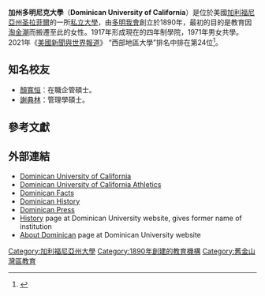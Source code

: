 
{{Infobox university
| name            = Dominican University of California
| image_name      = Dominican University of California sign.jpg
| motto           = {{lang-la|Veritas Fax Ardens}}（Truth is a Flaming Torch）
| established     = 1890
| type            = Private Nonprofit Coeducational
| endowment       = $2600萬
| chairman        =
| chancellor      =
| president       = Mary B. Marcy, D.Phil.
| vice-president  =
| vice_chancellor =
| rector          =
| dean            =
| director        =
| head_label      =
| head            =
| staff           =
| faculty         = 357
| students        = 2,207
| undergrad       = 1,628
| postgrad        = 579
| doctoral        =
| city = [[圣拉菲爾_(加利福尼亞州)|圣拉菲爾]]
| state = [[加利福尼亞州|加利福尼亞州]]
| country = 美國
| coor            = {{Coord|37|58|47|N|122|30|48|W|type:edu_region:US-CA_source:gnis|display=title,inline}}
| campus          = 郊區，{{convert|80|acre|ha}}
| former_names    = Dominican College
| free_label      =
| free            =
| colors          = {{color box|black}} Black<br>{{color box|Gold}} Gold<br>{{color box|white}} White 
| athletics       = [[NCAA|NCAA]] [[Division_II_(NCAA)|Division II]] – [[Pacific_West_Conference|PacWest]]
| sports          = 11支校隊
| nickname        = [[Dominican_Penguins|Penguins]]
| mascot          = Chilly the Penguin
| affiliations    = [[National_Association_of_Independent_Colleges_and_Universities|NAICU]] [[Council_of_Independent_Colleges|CIC]]
| website         = [http://www.dominican.edu/ http://www.dominican.edu/]
| logo            = 
| footnotes       =
}}

'''加州多明尼克大學'''（'''Dominican University of California'''）是位於美國[[加利福尼亞州|加利福尼亞州]][[圣拉菲爾_(加利福尼亞州)|圣拉菲爾]]的一所[[私立大學|私立大學]]，由[[多明我會|多明我會]]創立於1890年，最初的目的是教育因[[淘金潮|淘金潮]]而搬遷至此的女性。1917年形成現在的四年制學院，1971年男女共學。2021年《[[美國新聞與世界報道|美國新聞與世界報道]]》 “西部地區大學”排名中排在第24位<ref name="USnews">{{cite web|title=Dominican University of California|url=http://colleges.usnews.rankingsandreviews.com/best-colleges/dominican-california-1196|publisher=[[美國新聞與世界報道|美國新聞與世界報道]]|accessdate=2015-03-28|archive-date=2015-03-17|archive-url=https://web.archive.org/web/20150317055303/http://colleges.usnews.rankingsandreviews.com/best-colleges/dominican-california-1196|dead-url=no}}</ref>。

== 知名校友 ==
* [[顏寬恒|顏寬恒]]：在職企管碩士。
* [[謝典林|謝典林]]：管理學碩士。

== 參考文獻==
{{reflist}}

==外部連結==
*[http://www.dominican.edu/ Dominican University of California]{{Wayback|url=http://www.dominican.edu/ |date=20150407142507 }}
*[http://www.dominicanathletics.com/ Dominican University of California Athletics]{{Wayback|url=http://www.dominicanathletics.com/ |date=20150318111638 }}
*[http://dominican.edu/about/facts/ Dominican Facts]{{Wayback|url=http://dominican.edu/about/facts/ |date=20150302172202 }}
*[http://www.dominican.edu/about/facts/history-traditions/ Dominican History]{{Wayback|url=http://www.dominican.edu/about/facts/history-traditions/ |date=20150214075605 }}
*[http://dominican.edu/press/ Dominican Press]{{Wayback|url=http://dominican.edu/press/ |date=20150402104439 }}
*[http://www.dominican.edu/about/facts/history-traditions/ History]{{Wayback|url=http://www.dominican.edu/about/facts/history-traditions/ |date=20150214075605 }} page at Dominican University website, gives former name of institution
*[https://web.archive.org/web/20110927133714/http://www.dominican.edu/about.html About Dominican] page at Dominican University website

{{加利福尼亞州的學院和大學}}

[[Category:加利福尼亞州大學|Category:加利福尼亞州大學]]
[[Category:1890年創建的教育機構|Category:1890年創建的教育機構]]
[[Category:舊金山灣區教育|Category:舊金山灣區教育]]